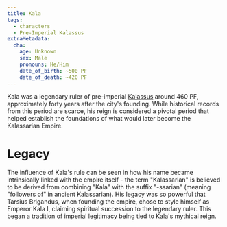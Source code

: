```yaml
---
title: Kala
tags:
  - characters
  - Pre-Imperial Kalassus
extraMetadata:
  cha:
    age: Unknown
    sex: Male
    pronouns: He/Him
    date_of_birth: ~500 PF
    date_of_death: ~420 PF
---
```



<Stub />

Kala was a legendary ruler of pre-imperial [Kalassus](../locations/kalassus.mdx) around 460 PF, 
approximately forty years after the city's founding. While historical records from this 
period are scarce, his reign is considered a pivotal period that helped establish the 
foundations of what would later become the Kalassarian Empire.

# Legacy
The influence of Kala's rule can be seen in how his name became intrinsically linked 
with the empire itself - the term "Kalassarian" is believed to be derived from 
combining "Kala" with the suffix "-ssarian" (meaning "followers of" in ancient 
Kalassarian). His legacy was so powerful that Tarsius Brigandus, when founding the 
empire, chose to style himself as Emperor Kala I, claiming spiritual succession to the 
legendary ruler. This began a tradition of imperial legitimacy being tied to Kala's 
mythical reign.

